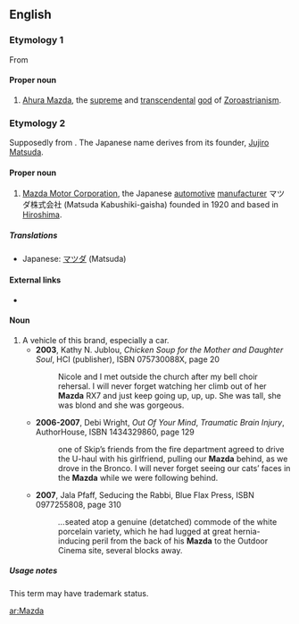 ==English==

===Etymology 1===
From {{etyl|ae}} {{term|Mazdå||lang=ae|wisdom}}

====Proper noun====
{{en-proper noun}}

# [[w:Ahura Mazda|Ahura Mazda]], the [[supreme]] and [[transcendental]] [[god]] of [[Zoroastrianism]].

===Etymology 2===
Supposedly from {{term|Ahura Mazda|Ahura Mazda}}. The Japanese name derives from its founder, [[w:Jujiro Matsuda|Jujiro Matsuda]].

====Proper noun====
{{en-proper noun}}

# [[w:Mazda|Mazda Motor Corporation]], the Japanese [[automotive]] [[manufacturer]] マツダ株式会社 (Matsuda Kabushiki-gaisha) founded in 1920 and based in [[Hiroshima]].

=====Translations=====
{{trans-top|Mazda Motor Corporation}}
{{trans-mid}}
* Japanese: [[マツダ]] (Matsuda)
{{trans-bottom}}

====External links====
* {{pedialite}}

====Noun====
{{en-noun}}

# A vehicle of this brand, especially a car.
#* '''2003''', Kathy N. Jublou, ''Chicken Soup for the Mother and Daughter Soul'', HCI (publisher), ISBN 075730088X, page 20
#*: Nicole and I met outside the church after my bell choir rehersal. I will never forget watching her climb out of her '''Mazda''' RX7 and just keep going up, up, up. She was tall, she was blond and she was gorgeous.
#* '''2006-2007''', Debi Wright, ''Out Of Your Mind'', ''Traumatic Brain Injury'', AuthorHouse, ISBN 1434329860, page 129
#*: <!--Then -->one of Skip’s friends from the fire department agreed to drive the U-haul with his girlfriend, pulling our '''Mazda''' behind, as we drove in the Bronco. I will never forget seeing our cats’ faces in the '''Mazda''' while we were following behind.
#* '''2007''', Jala Pfaff, Seducing the Rabbi, Blue Flax Press, ISBN 0977255808, page 310
#*: ''...''seated atop a genuine (detatched) commode of the white porcelain variety, which he had lugged at great hernia-inducing peril from the back of his '''Mazda''' to the Outdoor Cinema site, several blocks away.

=====Usage notes=====
This term may have trademark status.

[[ar:Mazda]]